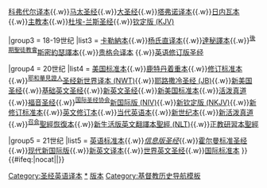 {{Navbox
|name = 圣经英语译本
|title = 《[[圣经]]》[[英语]][[圣经译本|译本]]

|listclass=hlist
|group1 = [[中古英语]]
|list1 = [[威克理夫译本]]

|group2 = 16-17世纪
|list2 = [[丁道尔译本]]{{.w}}[[科弗代尔译本]]{{.w}}[[马太圣经]]{{.w}}[[大圣经]]{{.w}}[[塔弗诺译本]]{{.w}}[[日内瓦圣经|日内瓦本]]{{.w}}[[主教本圣经|主教本]]{{.w}}[[杜埃-兰斯圣经]]{{.w}}[[钦定版圣经|钦定版 (KJV)]]

|group3 = 18-19世纪
|list3 = [[卡勒納本]]{{.w}}[[杨氏直译本]]{{.w}}[[達秘譯本]]{{.w}}<sup>[[後期聖徒教會]]</sup>[[斯密約瑟譯本]]{{.w}}[[贵格会译本]] {{.w}}[[英语修订版圣经]]

|group4 = 20世纪
|list4 = [[美国标准本圣经|美国标准本]]{{.w}}[[鹿特丹着重本]]{{.w}}[[修订标准本圣经|修订标准本]]{{.w}}<sup>[[耶和華見證人]]</sup>[[圣经新世界译本|圣经新世界译本 (NWT)]]{{.w}}[[耶路撒冷圣经|耶路撒冷圣经 (JB)]]{{.w}}[[新美国圣经]]{{.w}}[[基础英文圣经]]{{.w}}[[新英文圣经]]{{.w}}[[新美国标准本圣经|新美国标准本]]{{.w}}[[活泼真道]]{{.w}}[[福音圣经]]{{.w}}<sup>[[国际圣经协会]]</sup>[[新国际版圣经|新国际版 (NIV)]]{{.w}}[[新钦定版圣经|新钦定版 (NKJV)]]{{.w}}[[新修订标准本圣经|新修订标准本]]{{.w}}[[英文修订本圣经|英文修订本]]{{.w}}[[当代英语本]]{{.w}}[[新世纪本]]{{.w}}[[新活泼真道]]{{.w}}<sup>[[召会]]</sup>[[聖經恢復本]]{{.w}}[[新生活版英文翻譯本聖經|新生活版英文翻譯本聖經 (NLT)]]{{.w}}[[正教研習本聖經]]

|group5 = 21世纪
|list5 = [[英语标准本]]{{.w}}''[[信息版圣经]]''{{.w}}[[霍尔曼标准圣经]]{{.w}}[[现代新国际版]]{{.w}}[[新英文译本]]{{.w}}[[世界英文圣经]]{{.w}}[[国际标准本]]
}}<includeonly>{{#ifeq:{{{1}}}|nocat||[[Category:圣经英语译本]]}}</includeonly><noinclude>
[[Category:圣经英语译本|*]]
[[Category:圣经导航模板|版本]]
[[Category:基督教历史导航模板]]
</noinclude>